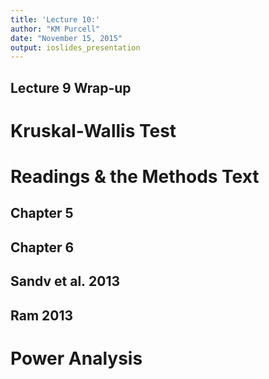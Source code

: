 ```yaml
---
title: 'Lecture 10:'
author: "KM Purcell"
date: "November 15, 2015"
output: ioslides_presentation
---
```


## Lecture 9 Wrap-up




# Kruskal-Wallis Test


# Readings & the Methods Text

## Chapter 5

## Chapter 6

## Sandv et al. 2013

## Ram 2013

# Power Analysis


